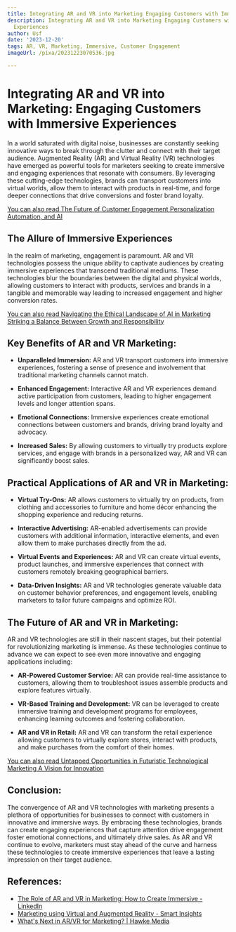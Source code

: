 ```yaml
---
title: Integrating AR and VR into Marketing Engaging Customers with Immersive Experiences
description: Integrating AR and VR into Marketing Engaging Customers with Immersive
  Experiences
author: Usf
date: '2023-12-20'
tags: AR, VR, Marketing, Immersive, Customer Engagement
imageUrl: /pixa/20231223070536.jpg

---
```

# Integrating AR and VR into Marketing: Engaging Customers with Immersive  Experiences

In a world  saturated with digital noise, businesses are constantly seeking  innovative ways to break through the clutter and connect with their target audience. Augmented Reality (AR) and Virtual Reality (VR) technologies have emerged as powerful tools for marketers seeking to create immersive and  engaging experiences that resonate  with consumers. By leveraging these cutting-edge technologies, brands can transport customers  into virtual worlds, allow  them to  interact with products in real-time, and forge deeper connections that drive conversions and foster brand loyalty.

[You can also read  The Future of Customer Engagement Personalization Automation, and AI](The%20Future%20of%20Customer%20Engagement%20Personalization%2C%20Automation%2C%20and%20AI)


## The Allure of Immersive Experiences

In the realm of marketing, engagement is paramount. AR and VR technologies possess the unique ability to captivate audiences  by creating immersive experiences that transcend traditional mediums. These technologies blur the boundaries between the digital and  physical worlds, allowing customers to interact with products,  services and brands in a tangible and memorable way leading  to increased engagement and higher conversion rates.

[You can  also read Navigating the Ethical  Landscape of AI  in  Marketing Striking a Balance Between Growth and Responsibility](Navigating%20the%20Ethical%20Landscape%20of%20AI%20in%20Marketing%20Striking%20a%20Balance%20Between%20Growth%20and%20Responsibility)


## Key Benefits of AR and VR Marketing:

- **Unparalleled Immersion:** AR and VR transport customers into immersive  experiences, fostering a sense of presence and involvement  that traditional marketing channels cannot match.

- **Enhanced Engagement:** Interactive AR and VR  experiences demand active participation from customers, leading to higher engagement levels and longer attention spans.

- **Emotional Connections:** Immersive experiences create emotional  connections between customers and brands, driving brand loyalty  and advocacy.

- **Increased Sales:** By allowing customers to virtually try products explore services, and engage with brands in a personalized way, AR  and VR can significantly boost sales.

## Practical Applications of AR and VR in Marketing:

- **Virtual Try-Ons:** AR allows customers to virtually try  on products, from clothing and  accessories to furniture and home  décor enhancing the shopping experience and  reducing returns.

- **Interactive Advertising:** AR-enabled advertisements can  provide customers with additional information, interactive elements, and even allow them to make  purchases directly from the ad.

- **Virtual Events and Experiences:** AR and  VR can create  virtual events, product launches, and immersive experiences that connect  with customers remotely breaking geographical  barriers.

- **Data-Driven Insights:** AR and VR technologies generate  valuable data  on customer behavior preferences, and engagement levels, enabling marketers to tailor future campaigns and optimize ROI.

## The Future of AR and VR in  Marketing:

AR and VR technologies  are still in their nascent stages, but their  potential for revolutionizing marketing is immense. As these technologies continue to advance we  can  expect to see even more innovative and engaging applications including:

- **AR-Powered Customer Service:** AR can provide real-time assistance to customers, allowing  them  to troubleshoot issues assemble products and explore features virtually.

- **VR-Based Training and Development:** VR can be leveraged to create immersive training and development programs for employees, enhancing learning outcomes and fostering collaboration.

- **AR  and VR in Retail:** AR  and  VR can transform the retail experience allowing  customers to virtually explore  stores, interact with  products, and make purchases from the comfort of their homes.

[You  can also read Untapped Opportunities in Futuristic Technological  Marketing  A Vision for Innovation](Untapped%20Opportunities%20in%20Futuristic%20Technological%20Marketing%20A%20Vision%20for%20Innovation)


## Conclusion:

The convergence of  AR and  VR technologies with marketing presents a plethora of opportunities for businesses to connect with customers in innovative and immersive ways. By  embracing these technologies, brands can create engaging experiences that capture attention drive engagement  foster emotional connections, and ultimately drive sales. As AR and VR continue to evolve, marketers must stay ahead  of the curve and  harness these technologies to  create immersive  experiences that leave a lasting impression on their target audience.

## References:
- [The Role of AR and VR in Marketing: How to Create Immersive - LinkedIn](https://www.linkedin.com/pulse/role-ar-vr-marketing-how-create-immersive-experiences-lumi-done)
- [Marketing using Virtual and Augmented Reality - Smart Insights](https://www.smartinsights.com/tag/marketing-using-virtual-and-augmented-reality/)
- [What's Next in AR/VR for Marketing? | Hawke Media](https://hawkemedia.com/insights/ar-vr-marketing/)
